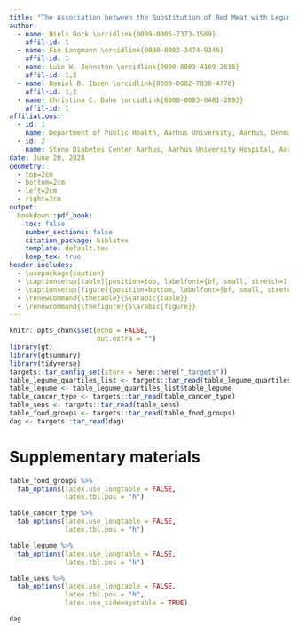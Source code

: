 ```yaml
---
title: "The Association between the Substitution of Red Meat with Legumes and the Risk of Primary Liver Cancer in the UK Biobank: A Cohort Study"
author:
  - name: Niels Bock \orcidlink{0009-0005-7373-1589}
    affil-id: 1
  - name: Fie Langmann \orcidlink{0000-0003-3474-9346}
    affil-id: 1
  - name: Luke W. Johnston \orcidlink{0000-0003-4169-2616}
    affil-id: 1,2
  - name: Daniel B. Ibsen \orcidlink{0000-0002-7038-4770}
    affil-id: 1,2
  - name: Christina C. Dahm \orcidlink{0000-0003-0481-2893}
    affil-id: 1
affiliations: 
  - id: 1
    name: Department of Public Health, Aarhus University, Aarhus, Denmark
  - id: 2
    name: Steno Diabetes Center Aarhus, Aarhus University Hospital, Aarhus N, Denmark
date: June 20, 2024
geometry:
  - top=2cm
  - bottom=2cm
  - left=2cm
  - right=2cm
output:
  bookdown::pdf_book:
    toc: false
    number_sections: false
    citation_package: biblatex
    template: default.tex
    keep_tex: true
header-includes:
  - \usepackage{caption}
  - \captionsetup[table]{position=top, labelfont={bf, small, stretch=1.17}, labelsep=period, textfont={small, stretch=1.17}, aboveskip=6pt, singlelinecheck=off, justification=justified}
  - \captionsetup[figure]{position=bottom, labelfont={bf, small, stretch=1.17}, labelsep=period, textfont={small, stretch=1.17}, aboveskip=6pt, belowskip=-6pt, singlelinecheck=off, justification=justified}
  - \renewcommand{\thetable}{S\arabic{table}}
  - \renewcommand{\thefigure}{S\arabic{figure}}
---
```


```r
knitr::opts_chunk$set(echo = FALSE,
                      out.extra = "")
library(gt)
library(gtsummary)
library(tidyverse)
targets::tar_config_set(store = here::here("_targets"))
table_legume_quartiles_list <- targets::tar_read(table_legume_quartiles_list)
table_legume <- table_legume_quartiles_list$table_legume
table_cancer_type <- targets::tar_read(table_cancer_type)
table_sens <- targets::tar_read(table_sens)
table_food_groups <- targets::tar_read(table_food_groups)
dag <- targets::tar_read(dag)
```

# Supplementary materials {#sec1}

```r
table_food_groups %>% 
  tab_options(latex.use_longtable = FALSE,
              latex.tbl.pos = "h")
```

\clearpage

```r
table_cancer_type %>% 
  tab_options(latex.use_longtable = FALSE,
              latex.tbl.pos = "h")
```

\clearpage

```r
table_legume %>% 
  tab_options(latex.use_longtable = FALSE,
              latex.tbl.pos = "h")
```

\clearpage

```r
table_sens %>% 
  tab_options(latex.use_longtable = FALSE,
              latex.tbl.pos = "h",
              latex.use_sidewaystable = TRUE)
```

\clearpage

```r
dag
```
